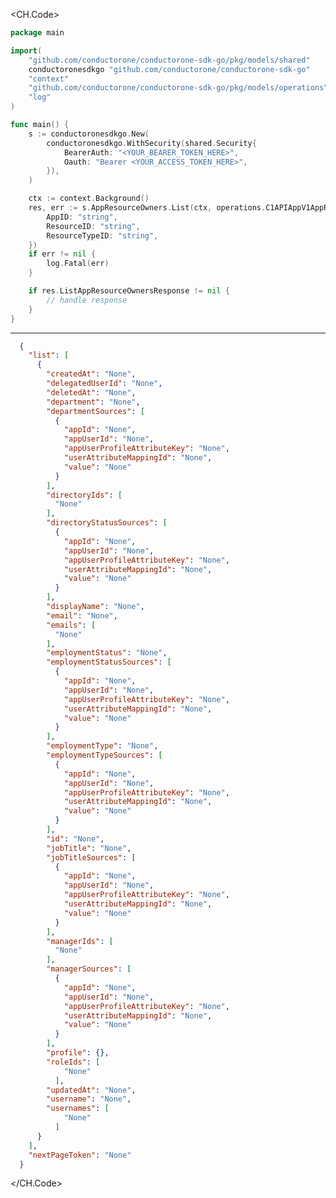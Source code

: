 
<CH.Code>
```go List.go
package main

import(
	"github.com/conductorone/conductorone-sdk-go/pkg/models/shared"
	conductoronesdkgo "github.com/conductorone/conductorone-sdk-go"
	"context"
	"github.com/conductorone/conductorone-sdk-go/pkg/models/operations"
	"log"
)

func main() {
    s := conductoronesdkgo.New(
        conductoronesdkgo.WithSecurity(shared.Security{
            BearerAuth: "<YOUR_BEARER_TOKEN_HERE>",
            Oauth: "Bearer <YOUR_ACCESS_TOKEN_HERE>",
        }),
    )

    ctx := context.Background()
    res, err := s.AppResourceOwners.List(ctx, operations.C1APIAppV1AppResourceOwnersListRequest{
        AppID: "string",
        ResourceID: "string",
        ResourceTypeID: "string",
    })
    if err != nil {
        log.Fatal(err)
    }

    if res.ListAppResourceOwnersResponse != nil {
        // handle response
    }
}
```
---

```json Example Response
  {
    "list": [
      {
        "createdAt": "None",
        "delegatedUserId": "None",
        "deletedAt": "None",
        "department": "None",
        "departmentSources": [
          {
            "appId": "None",
            "appUserId": "None",
            "appUserProfileAttributeKey": "None",
            "userAttributeMappingId": "None",
            "value": "None"
          }
        ],
        "directoryIds": [
          "None"
        ],
        "directoryStatusSources": [
          {
            "appId": "None",
            "appUserId": "None",
            "appUserProfileAttributeKey": "None",
            "userAttributeMappingId": "None",
            "value": "None"
          }
        ],
        "displayName": "None",
        "email": "None",
        "emails": [
          "None"
        ],
        "employmentStatus": "None",
        "employmentStatusSources": [
          {
            "appId": "None",
            "appUserId": "None",
            "appUserProfileAttributeKey": "None",
            "userAttributeMappingId": "None",
            "value": "None"
          }
        ],
        "employmentType": "None",
        "employmentTypeSources": [
          {
            "appId": "None",
            "appUserId": "None",
            "appUserProfileAttributeKey": "None",
            "userAttributeMappingId": "None",
            "value": "None"
          }
        ],
        "id": "None",
        "jobTitle": "None",
        "jobTitleSources": [
          {
            "appId": "None",
            "appUserId": "None",
            "appUserProfileAttributeKey": "None",
            "userAttributeMappingId": "None",
            "value": "None"
          }
        ],
        "managerIds": [
          "None"
        ],
        "managerSources": [
          {
            "appId": "None",
            "appUserId": "None",
            "appUserProfileAttributeKey": "None",
            "userAttributeMappingId": "None",
            "value": "None"
          }
        ],
        "profile": {},
        "roleIds": [
            "None"
          ],
        "updatedAt": "None",
        "username": "None",
        "usernames": [
            "None"
          ]
      }
    ],
    "nextPageToken": "None"
  }
```
</CH.Code>
